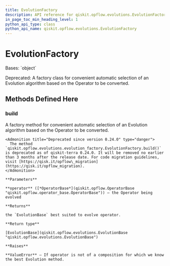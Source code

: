 ```yaml
---
title: EvolutionFactory
description: API reference for qiskit.opflow.evolutions.EvolutionFactory
in_page_toc_min_heading_level: 1
python_api_type: class
python_api_name: qiskit.opflow.evolutions.EvolutionFactory
---
```


# EvolutionFactory

<Class id="qiskit.opflow.evolutions.EvolutionFactory" github="https://github.com/qiskit/qiskit/tree/stable/0.24/qiskit/opflow/evolutions/evolution_factory.py" signature="EvolutionFactory">
  Bases: `object`

  Deprecated: A factory class for convenient automatic selection of an Evolution algorithm based on the Operator to be converted.

  ## Methods Defined Here

  <span id="qiskit-opflow-evolutions-evolutionfactory-build" />

  ### build

  <Function id="qiskit.opflow.evolutions.EvolutionFactory.build" signature="static EvolutionFactory.build(operator=None)">
    A factory method for convenient automatic selection of an Evolution algorithm based on the Operator to be converted.

    <Admonition title="Deprecated since version 0.24.0" type="danger">
      The method `qiskit.opflow.evolutions.evolution_factory.EvolutionFactory.build()` is deprecated as of qiskit-terra 0.24.0. It will be removed no earlier than 3 months after the release date. For code migration guidelines, visit [https://qisk.it/opflow\_migration](https://qisk.it/opflow_migration).
    </Admonition>

    **Parameters**

    **operator** ([*OperatorBase*](qiskit.opflow.OperatorBase "qiskit.opflow.operator_base.OperatorBase")) – the Operator being evolved

    **Returns**

    the `EvolutionBase` best suited to evolve operator.

    **Return type**

    [EvolutionBase](qiskit.opflow.evolutions.EvolutionBase "qiskit.opflow.evolutions.EvolutionBase")

    **Raises**

    **ValueError** – If operator is not of a composition for which we know the best Evolution method.
  </Function>
</Class>


